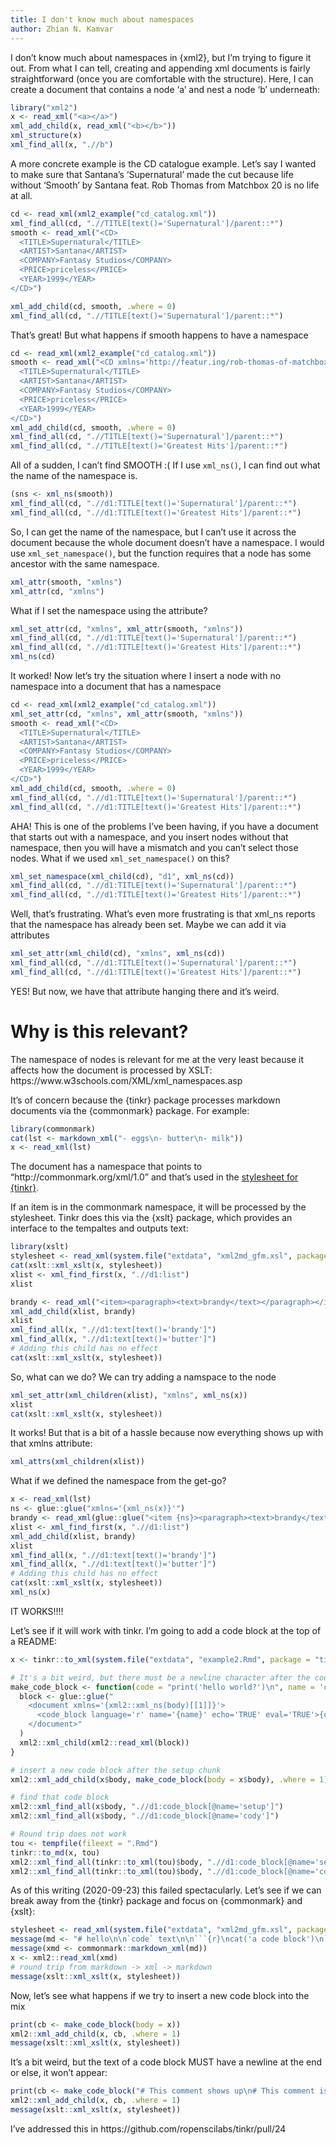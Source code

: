 ```yaml
---
title: I don't know much about namespaces
author: Zhian N. Kamvar
---
```



I don't know much about namespaces in {xml2}, but I'm trying to figure it out. 
From what I can tell, creating and appending xml documents is fairly
straightforward (once you are comfortable with the structure). Here, I can
create a document that contains a node 'a' and nest a node 'b' underneath:

```r
library("xml2")
x <- read_xml("<a></a>")
xml_add_child(x, read_xml("<b></b>"))
xml_structure(x)
xml_find_all(x, ".//b")
```

A more concrete example is the CD catalogue example. Let's say I wanted to make
sure that Santana's 'Supernatural' made the cut because life without 'Smooth'
by Santana feat. Rob Thomas from Matchbox 20 is no life at all.

```r
cd <- read_xml(xml2_example("cd_catalog.xml"))
xml_find_all(cd, ".//TITLE[text()='Supernatural']/parent::*")
smooth <- read_xml("<CD>
  <TITLE>Supernatural</TITLE>
  <ARTIST>Santana</ARTIST>
  <COMPANY>Fantasy Studios</COMPANY>
  <PRICE>priceless</PRICE>
  <YEAR>1999</YEAR>
</CD>")

xml_add_child(cd, smooth, .where = 0)
xml_find_all(cd, ".//TITLE[text()='Supernatural']/parent::*")
```

That's great! But what happens if smooth happens to have a namespace


```r
cd <- read_xml(xml2_example("cd_catalog.xml"))
smooth <- read_xml("<CD xmlns='http://featur.ing/rob-thomas-of-matchbox-20'>
  <TITLE>Supernatural</TITLE>
  <ARTIST>Santana</ARTIST>
  <COMPANY>Fantasy Studios</COMPANY>
  <PRICE>priceless</PRICE>
  <YEAR>1999</YEAR>
</CD>")
xml_add_child(cd, smooth, .where = 0)
xml_find_all(cd, ".//TITLE[text()='Supernatural']/parent::*")
xml_find_all(cd, ".//TITLE[text()='Greatest Hits']/parent::*")
```

All of a sudden, I can't find SMOOTH :(
If I use `xml_ns()`, I can find out what the name of the namespace is. 

```r
(sns <- xml_ns(smooth))
xml_find_all(cd, ".//d1:TITLE[text()='Supernatural']/parent::*")
xml_find_all(cd, ".//d1:TITLE[text()='Greatest Hits']/parent::*")
```

So, I can get the name of the namespace, but I can't use it across the document
because the whole document doesn't have a namespace. I would use 
`xml_set_namespace()`, but the function requires that a node has some ancestor
with the same namespace.

```r
xml_attr(smooth, "xmlns")
xml_attr(cd, "xmlns")
```

What if I set the namespace using the attribute?

```r
xml_set_attr(cd, "xmlns", xml_attr(smooth, "xmlns"))
xml_find_all(cd, ".//d1:TITLE[text()='Supernatural']/parent::*")
xml_find_all(cd, ".//d1:TITLE[text()='Greatest Hits']/parent::*")
xml_ns(cd)
```

It worked! Now let's try the situation where I insert a node with no namespace
into a document that has a namespace

```r
cd <- read_xml(xml2_example("cd_catalog.xml"))
xml_set_attr(cd, "xmlns", xml_attr(smooth, "xmlns"))
smooth <- read_xml("<CD>
  <TITLE>Supernatural</TITLE>
  <ARTIST>Santana</ARTIST>
  <COMPANY>Fantasy Studios</COMPANY>
  <PRICE>priceless</PRICE>
  <YEAR>1999</YEAR>
</CD>")
xml_add_child(cd, smooth, .where = 0)
xml_find_all(cd, ".//d1:TITLE[text()='Supernatural']/parent::*")
xml_find_all(cd, ".//d1:TITLE[text()='Greatest Hits']/parent::*")
```

AHA! This is one of the problems I've been having, if you have a document that
starts out with a namespace, and you insert nodes without that namespace, then
you will have a mismatch and you can't select those nodes. What if we used
`xml_set_namespace()` on this?

```r
xml_set_namespace(xml_child(cd), "d1", xml_ns(cd))
xml_find_all(cd, ".//d1:TITLE[text()='Supernatural']/parent::*")
xml_find_all(cd, ".//d1:TITLE[text()='Greatest Hits']/parent::*")
```

Well, that's frustrating. What's even more frustrating is that xml_ns reports
that the namespace has already been set. Maybe we can add it via attributes

```r
xml_set_attr(xml_child(cd), "xmlns", xml_ns(cd))
xml_find_all(cd, ".//d1:TITLE[text()='Supernatural']/parent::*")
xml_find_all(cd, ".//d1:TITLE[text()='Greatest Hits']/parent::*")
```

YES! But now, we have that attribute hanging there and it's weird. 

# Why is this relevant?

The namespace of nodes is relevant for me at the very least because it affects
how the document is processed by XSLT: https://www.w3schools.com/XML/xml_namespaces.asp

It's of concern because the {tinkr} package processes markdown documents via
the {commonmark} package. For example:

```r
library(commonmark)
cat(lst <- markdown_xml("- eggs\n- butter\n- milk"))
x <- read_xml(lst)
```

The document has a namespace that points to "http://commonmark.org/xml/1.0" and
that's used in the [stylesheet for {tinkr}](https://github.com/ropenscilabs/tinkr/blob/4980e816d876a86bb1ea07fe2b564701bc4bce22/inst/extdata/xml2md_gfm.xsl#L4-L5).

If an item is in the commonmark namespace, it will be processed by the
stylesheet. Tinkr does this via the {xslt} package, which provides an interface to the tempaltes and outputs text:

```r
library(xslt)
stylesheet <- read_xml(system.file("extdata", "xml2md_gfm.xsl", package = "tinkr"))
cat(xslt::xml_xslt(x, stylesheet))
xlist <- xml_find_first(x, ".//d1:list")
xlist
```

```r
brandy <- read_xml("<item><paragraph><text>brandy</text></paragraph></item>")
xml_add_child(xlist, brandy)
xlist
xml_find_all(x, ".//d1:text[text()='brandy']")
xml_find_all(x, ".//d1:text[text()='butter']")
# Adding this child has no effect
cat(xslt::xml_xslt(x, stylesheet))
```

So, what can we do? We can try adding a namspace to the node


```r
xml_set_attr(xml_children(xlist), "xmlns", xml_ns(x))
xlist
cat(xslt::xml_xslt(x, stylesheet))
```

It works! But that is a bit of a hassle because now everything shows up with
that xmlns attribute:

```r
xml_attrs(xml_children(xlist))
```

What if we defined the namespace from the get-go?


```r
x <- read_xml(lst)
ns <- glue::glue("xmlns='{xml_ns(x)}'")
brandy <- read_xml(glue::glue("<item {ns}><paragraph><text>brandy</text></paragraph></item>"))
xlist <- xml_find_first(x, ".//d1:list")
xml_add_child(xlist, brandy)
xlist
xml_find_all(x, ".//d1:text[text()='brandy']")
xml_find_all(x, ".//d1:text[text()='butter']")
# Adding this child has no effect
cat(xslt::xml_xslt(x, stylesheet))
xml_ns(x)
```


IT WORKS!!!!

Let's see if it will work with tinkr. I'm going to add a code block at the top
of a README:

```r
x <- tinkr::to_xml(system.file("extdata", "example2.Rmd", package = "tinkr"))

# It's a bit weird, but there must be a newline character after the code
make_code_block <- function(code = "print('hello world?')\n", name = 'cody', body) {
  block <- glue::glue("
    <document xmlns='{xml2::xml_ns(body)[[1]]}'>
      <code_block language='r' name='{name}' echo='TRUE' eval='TRUE'>{code}</code_block>
    </document>"
  )
  xml2::xml_child(xml2::read_xml(block))
}

# insert a new code block after the setup chunk
xml2::xml_add_child(x$body, make_code_block(body = x$body), .where = 1)

# find that code block
xml2::xml_find_all(x$body, ".//d1:code_block[@name='setup']")
xml2::xml_find_all(x$body, ".//d1:code_block[@name='cody']")

# Round trip does not work
tou <- tempfile(fileext = ".Rmd")
tinkr::to_md(x, tou)
xml2::xml_find_all(tinkr::to_xml(tou)$body, ".//d1:code_block[@name='setup']")
xml2::xml_find_all(tinkr::to_xml(tou)$body, ".//d1:code_block[@name='cody']")
```

As of this writing (2020-09-23) this failed spectacularly. Let's see if we can
break away from the {tinkr} package and focus on {commonmark} and {xslt}:


```r
stylesheet <- read_xml(system.file("extdata", "xml2md_gfm.xsl", package = "tinkr"))
message(md <- "# hello\n\n`code` text\n\n```{r}\ncat('a code block')\n```")
message(xmd <- commonmark::markdown_xml(md))
x <- xml2::read_xml(xmd)
# round trip from markdown -> xml -> markdown
message(xslt::xml_xslt(x, stylesheet))
```

Now, let's see what happens if we try to insert a new code block into the mix

```r
print(cb <- make_code_block(body = x))
xml2::xml_add_child(x, cb, .where = 1)
message(xslt::xml_xslt(x, stylesheet))
```

It's  a bit weird, but the text of a code block MUST have a newline at the end
or else, it won't appear:


```r
print(cb <- make_code_block("# This comment shows up\n# This comment is hidden", body = x))
xml2::xml_add_child(x, cb, .where = 1)
message(xslt::xml_xslt(x, stylesheet))
```

I've addressed this in https://github.com/ropenscilabs/tinkr/pull/24











